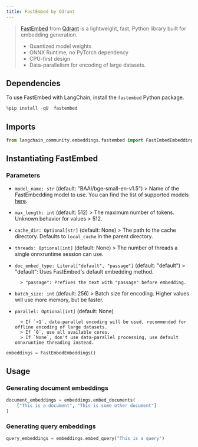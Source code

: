 ```yaml
---
title: FastEmbed by Qdrant
---
```


>[FastEmbed](https://qdrant.github.io/fastembed/) from [Qdrant](https://qdrant.tech) is a lightweight, fast, Python library built for embedding generation.
>
>- Quantized model weights
>- ONNX Runtime, no PyTorch dependency
>- CPU-first design
>- Data-parallelism for encoding of large datasets.

## Dependencies

To use FastEmbed with LangChain, install the `fastembed` Python package.

```python
%pip install -qU  fastembed
```

## Imports

```python
from langchain_community.embeddings.fastembed import FastEmbedEmbeddings
```

## Instantiating FastEmbed

### Parameters

- `model_name: str` (default: "BAAI/bge-small-en-v1.5")
        > Name of the FastEmbedding model to use. You can find the list of supported models [here](https://qdrant.github.io/fastembed/examples/Supported_Models/).

- `max_length: int` (default: 512)
        > The maximum number of tokens. Unknown behavior for values > 512.

- `cache_dir: Optional[str]` (default: None)
        > The path to the cache directory. Defaults to `local_cache` in the parent directory.

- `threads: Optional[int]` (default: None)
        > The number of threads a single onnxruntime session can use.

- `doc_embed_type: Literal["default", "passage"]` (default: "default")
        > "default": Uses FastEmbed's default embedding method.

        > "passage": Prefixes the text with "passage" before embedding.

- `batch_size: int` (default: 256)
        > Batch size for encoding. Higher values will use more memory, but be faster.

- `parallel: Optional[int]` (default: None)

        > If `>1`, data-parallel encoding will be used, recommended for offline encoding of large datasets.
        > If `0`, use all available cores.
        > If `None`, don't use data-parallel processing, use default onnxruntime threading instead.

```python
embeddings = FastEmbedEmbeddings()
```

## Usage

### Generating document embeddings

```python
document_embeddings = embeddings.embed_documents(
    ["This is a document", "This is some other document"]
)
```

### Generating query embeddings

```python
query_embeddings = embeddings.embed_query("This is a query")
```
